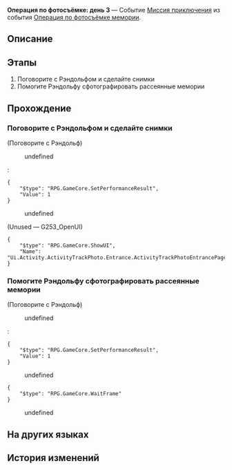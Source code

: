 {{Дополнить|Диалоги.}}
{{Миссия Инфобокс
|id              = 8024303
|Название        = 
|Изображение     = Миссия Освоения Операция по фотосъёмке день 3.png
|Тип             = Миссия приключения
|События         = Операция по фотосъёмке мемории
|Глава           = 
|Условия         = Завершена [[Миссия приключения]] ''[[Операция по фотосъёмке: день 2]]''
|Персонажи       = Первопроходец; Рэндольф
|СтартЛокация    = Центральная гавань Приюта звёздных яликов
|Мир             = Лофу Сяньчжоу
|Локации         = Центральная гавань Приюта звёздных яликов
|Предыдущая      = Операция по фотосъёмке: день 2
|Следующая       = Операция по фотосъёмке: день 4
|Награды         = Кредиты*1 000
}}
'''Операция по фотосъёмке: день 3''' — Событие [[Миссия приключения]] из события [[Операция по фотосъёмке мемории]].

==Описание==
{{Описание|<!--официальное описание из Перекрёстка судеб-->}}

==Этапы==
# Поговорите с Рэндольфом и сделайте снимки
# Помогите Рэндольфу сфотографировать рассеянные мемории

==Прохождение==
{{Дополнить}}

===Поговорите с Рэндольфом и сделайте снимки===
{{Описание миссии|локация=Центральная гавань Приюта звёздных яликов|Терапевт-интерн Рэндольф подготовил план, как вернуть рассеянные сегодня мемории. Сделайте для Рэндольфа снимки местоположения целей.}}
{{Диалог Начало}}

;(Поговорите с Рэндольф)
<!--Unknown TalkSentence: 802430401-->
<!--Unknown TalkSentence: 802430402-->
:{{Диалог|Журнал путешествий}} undefined
:<pre>{
	"$type": "RPG.GameCore.SetPerformanceResult",
	"Value": 1
}</pre>
:{{Диалог|Выход}} undefined
:<!--Unknown TalkSentence: 802430405-->

;(Unused &mdash; G253_OpenUI)
<pre>{
	"$type": "RPG.GameCore.ShowUI",
	"Name": "Ui.Activity.ActivityTrackPhoto.Entrance.ActivityTrackPhotoEntrancePage"
}</pre>
{{Диалог Конец}}

===Помогите Рэндольфу сфотографировать рассеянные мемории===
{{Описание миссии|локация=Центральная гавань Приюта звёздных яликов|Помогите терапевту-интерну Рэндольфу сделать снимки, чтобы он смог поймать рассеянные мемории.}}
{{Диалог Начало}}

;(Поговорите с Рэндольф)
<!--Unknown TalkSentence: 802431201-->
:{{Диалог|Журнал путешествий}} undefined
:<pre>{
	"$type": "RPG.GameCore.SetPerformanceResult",
	"Value": 1
}</pre>
:{{Диалог|Выход}} undefined
:<!--Unknown TalkSentence: 802431204-->
<pre>{
	"$type": "RPG.GameCore.WaitFrame"
}</pre>
<!--Unknown TalkSentence: 802430501-->
:{{Диалог|Стрелка}} undefined
<!--Unknown TalkSentence: 802430503-->
<!--Unknown TalkSentence: 802430504-->
<!--Unknown TalkSentence: 802430505-->
<!--Unknown TalkSentence: 802430506-->
{{Диалог Конец}}

==На других языках==
{{На других языках
|en   = Operation Snapshot: Day 3
|zhs  = 留影计划·第三日
|zht  = 留影計畫•第三日
|ja   = スナップショット計画・3日目
|ko   = 촬영 계획•3일차
|es   = Operación instantáneas: Día 3
|fr   = Opération cliché&nbsp;: Jour 3
|ru   = Операция по фотосъёмке: день 3
|th   = แผนถ่ายภาพ: วันที่ 3
|vi   = Kế Hoạch Lưu Giữ Ảnh: Ngày 3
|de   = Operation Schattenspiel: Tag 3
|id   = Proyek Pemotretan: Hari 3
|pt   = Operação Captura: Dia 3
}}

==История изменений==
{{История изменений|2.7}}
